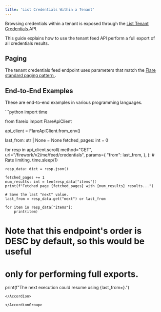 ```yaml
---
title: 'List Credentials Within a Tenant'
---
```


Browsing credentials within a tenant is exposed through the
[List Tenant Credentials <Icon icon="code" size={16} />](/api-reference/v2/endpoints/me/get-mefeedcredentials)
API.

This guide explains how to use the tenant feed API perform a full export
of all credentials results.

## Paging

The tenant credentials feed endpoint uses parameters that match the
[Flare standard paging pattern <Icon icon="book" size={16} />](/concepts/paging).

## End-to-End Examples

These are end-to-end examples in various programming languages.

<AccordionGroup>

<Accordion title="Python SDK Example">
```python
import time

from flareio import FlareApiClient


api_client = FlareApiClient.from_env()

last_from: str | None = None
fetched_pages: int = 0

for resp in api_client.scroll(
    method="GET",
    url="/firework/v2/me/feed/credentials",
    params={
        "from": last_from,
    },
):
    # Rate limiting.
    time.sleep(1)

    resp_data: dict = resp.json()

    fetched_pages += 1
    num_results: int = len(resp_data["items"])
    print(f"Fetched page {fetched_pages} with {num_results} results...")

    # Save the last "next" value.
    last_from = resp_data.get("next") or last_from

    for item in resp_data["items"]:
        print(item)

# Note that this endpoint's order is DESC by default, so this would be useful
# only for performing full exports.
print(f"The next execution could resume using {last_from=}.")
```
</Accordion>

</AccordionGroup>
